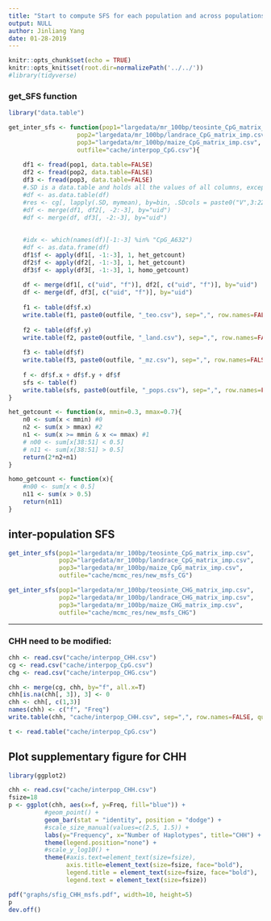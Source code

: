 ```yaml
---
title: "Start to compute SFS for each population and across populations"
output: NULL
author: Jinliang Yang
date: 01-28-2019
---
```



```r
knitr::opts_chunk$set(echo = TRUE) 
knitr::opts_knit$set(root.dir=normalizePath('../../')) 
#library(tidyverse)
```


### get_SFS function

```r
library("data.table")

get_inter_sfs <- function(pop1="largedata/mr_100bp/teosinte_CpG_matrix_imp.csv", 
                   pop2="largedata/mr_100bp/landrace_CpG_matrix_imp.csv",
                   pop3="largedata/mr_100bp/maize_CpG_matrix_imp.csv",
                   outfile="cache/interpop_CpG.csv"){
    
    df1 <- fread(pop1, data.table=FALSE)
    df2 <- fread(pop2, data.table=FALSE)
    df3 <- fread(pop3, data.table=FALSE)
    #.SD is a data.table and holds all the values of all columns, except the one specified in by.
    #df <- as.data.table(df)
    #res <- cg[, lapply(.SD, mymean), by=bin, .SDcols = paste0("V",3:22)]
    #df <- merge(df1, df2[, -2:-3], by="uid")
    #df <- merge(df, df3[, -2:-3], by="uid")
    
    
    #idx <- which(names(df)[-1:-3] %in% "CpG_A632")
    #df <- as.data.frame(df)
    df1$f <- apply(df1[, -1:-3], 1, het_getcount)
    df2$f <- apply(df2[, -1:-3], 1, het_getcount)
    df3$f <- apply(df3[, -1:-3], 1, homo_getcount)
    
    df <- merge(df1[, c("uid", "f")], df2[, c("uid", "f")], by="uid")
    df <- merge(df, df3[, c("uid", "f")], by="uid")
    
    f1 <- table(df$f.x)
    write.table(f1, paste0(outfile, "_teo.csv"), sep=",", row.names=FALSE, quote=FALSE)
    
    f2 <- table(df$f.y)
    write.table(f2, paste0(outfile, "_land.csv"), sep=",", row.names=FALSE, quote=FALSE)
    
    f3 <- table(df$f)
    write.table(f3, paste0(outfile, "_mz.csv"), sep=",", row.names=FALSE, quote=FALSE)
    
    f <- df$f.x + df$f.y + df$f
    sfs <- table(f)
    write.table(sfs, paste0(outfile, "_pops.csv"), sep=",", row.names=FALSE, quote=FALSE)
}

het_getcount <- function(x, mmin=0.3, mmax=0.7){
    n0 <- sum(x < mmin) #0
    n2 <- sum(x > mmax) #2
    n1 <- sum(x >= mmin & x <= mmax) #1
    # n00 <- sum[x[38:51] < 0.5]
    # n11 <- sum[x[38:51] > 0.5]
    return(2*n2+n1)
}

homo_getcount <- function(x){
    #n00 <- sum[x < 0.5]
    n11 <- sum(x > 0.5)
    return(n11)
}
```

## inter-population SFS

```r
get_inter_sfs(pop1="largedata/mr_100bp/teosinte_CpG_matrix_imp.csv", 
              pop2="largedata/mr_100bp/landrace_CpG_matrix_imp.csv",
              pop3="largedata/mr_100bp/maize_CpG_matrix_imp.csv",
              outfile="cache/mcmc_res/new_msfs_CG")

get_inter_sfs(pop1="largedata/mr_100bp/teosinte_CHG_matrix_imp.csv", 
              pop2="largedata/mr_100bp/landrace_CHG_matrix_imp.csv",
              pop3="largedata/mr_100bp/maize_CHG_matrix_imp.csv",
              outfile="cache/mcmc_res/new_msfs_CHG")


```


-----------------

### CHH need to be modified:
```r
chh <- read.csv("cache/interpop_CHH.csv")
cg <- read.csv("cache/interpop_CpG.csv")
chg <- read.csv("cache/interpop_CHG.csv")

chh <- merge(cg, chh, by="f", all.x=T)
chh[is.na(chh[, 3]), 3] <- 0
chh <- chh[, c(1,3)]
names(chh) <- c("f", "Freq")
write.table(chh, "cache/interpop_CHH.csv", sep=",", row.names=FALSE, quote=FALSE)

t <- read.table("cache/interpop_CpG.csv")
```

## Plot supplementary figure for CHH

```r
library(ggplot2)

chh <- read.csv("cache/interpop_CHH.csv")
fsize=18
p <- ggplot(chh, aes(x=f, y=Freq, fill="blue")) +
          #geom_point() +
          geom_bar(stat = "identity", position = "dodge") +
          #scale_size_manual(values=c(2.5, 1.5)) +
          labs(y="Frequency", x="Number of Haplotypes", title="CHH") + 
          theme(legend.position="none") +
          #scale_y_log10() +
          theme(#axis.text=element_text(size=fsize),
                axis.title=element_text(size=fsize, face="bold"),
                legend.title = element_text(size=fsize, face="bold"),
                legend.text = element_text(size=fsize))

pdf("graphs/sfig_CHH_msfs.pdf", width=10, height=5)
p
dev.off()
```

